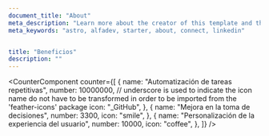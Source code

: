 ```yaml
---
document_title: "About"
meta_description: "Learn more about the creator of this template and the services provided."
meta_keywords: "astro, alfadev, starter, about, connect, linkedin"


title: "Beneficios"
description: ""
---
```


<CounterComponent
  counter={[
    {
      name: "Automatización de tareas repetitivas",
      number: 10000000,
      // underscore is used to indicate the icon name do not have to be transformed in order to be imported from the 'feather-icons' package
      icon: "_GitHub",
    },
    {
      name: "Mejora en la toma de decisiones",
      number: 3300,
      icon: "smile",
    },
    {
      name: "Personalización de la experiencia del usuario",
      number: 10000,
      icon: "coffee",
    },
  ]}
/>



